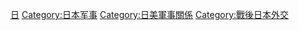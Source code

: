 {{catmore}}

{{Commons cat|United States Forces Japan}}
[[Category:驻外美军|日]]
[[Category:日本军事|Category:日本军事]]
[[Category:日美軍事關係|Category:日美軍事關係]]
[[Category:戰後日本外交|Category:戰後日本外交]]